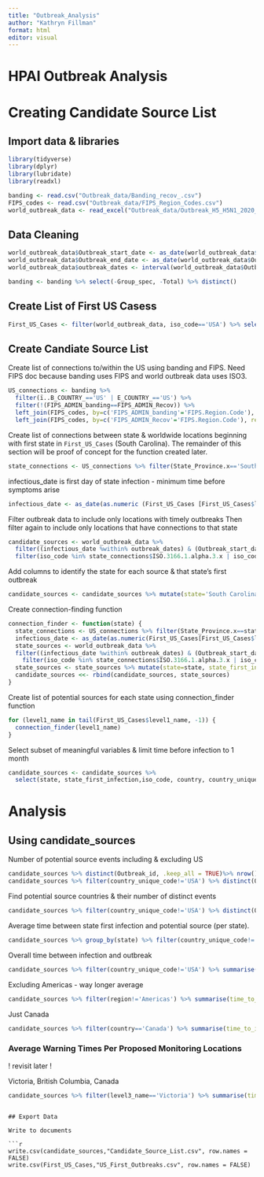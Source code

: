 ```yaml
---
title: "Outbreak_Analysis"
author: "Kathryn Fillman"
format: html
editor: visual
---
```


# HPAI Outbreak Analysis

# Creating Candidate Source List

## Import data & libraries

```r
library(tidyverse)
library(dplyr)
library(lubridate)
library(readxl)

banding <- read.csv("Outbreak_data/Banding_recov_.csv")
FIPS_codes <- read.csv("Outbreak_data/FIPS_Region_Codes.csv")
world_outbreak_data <- read_excel("Outbreak_data/Outbreak_H5_H5N1_2020_Sept2023_World.xlsx", sheet = "outbreaks")
```

## Data Cleaning

```r
world_outbreak_data$Outbreak_start_date <- as_date(world_outbreak_data$Outbreak_start_date)
world_outbreak_data$Outbreak_end_date <- as_date(world_outbreak_data$Outbreak_end_date)
world_outbreak_data$outbreak_dates <- interval(world_outbreak_data$Outbreak_start_date, world_outbreak_data$Outbreak_end_date)
```

```r
banding <- banding %>% select(-Group_spec, -Total) %>% distinct()
```

## Create List of First US Casess

```r
First_US_Cases <- filter(world_outbreak_data, iso_code=='USA') %>% select(country_unique_code, level1_name, level2_name, Latitude, Longitude, Outbreak_start_date, outbreak_dates, reporting_level, strain_eng, sero_sub_genotype_eng,  disease_eng) %>% arrange(Outbreak_start_date) %>% distinct(level1_name, .keep_all = TRUE)
```

## Create Candiate Source List

Create list of connections to/within the US using banding and FIPS. Need FIPS doc because banding uses FIPS and world outbreak data uses ISO3.

```r
US_connections <- banding %>%
  filter(ï..B_COUNTRY_=='US' | E_COUNTRY_=='US') %>%
  filter(!(FIPS_ADMIN_banding==FIPS_ADMIN_Recov)) %>% 
  left_join(FIPS_codes, by=c('FIPS_ADMIN_banding'='FIPS.Region.Code'), relationship = 'many-to-one') %>%
  left_join(FIPS_codes, by=c('FIPS_ADMIN_Recov'='FIPS.Region.Code'), relationship = 'many-to-one')
```

Create list of connections between state & worldwide locations beginning with first state in `First_US_Cases` (South Carolina). The remainder of this section will be proof of concept for the function created later.

```r
state_connections <- US_connections %>% filter(State_Province.x=='South Carolina' | State_Province.y=='South Carolina')
```

infectious_date is first day of state infection - minimum time before symptoms arise

```r
infectious_date <- as_date(as.numeric (First_US_Cases [First_US_Cases$level1_name== 'South Carolina', "Outbreak_start_date"])-3)
```

Filter outbreak data to include only locations with timely outbreaks Then filter again to include only locations that have connections to that state

```r
candidate_sources <- world_outbreak_data %>%
  filter((infectious_date %within% outbreak_dates) & (Outbreak_start_date < infectious_date)) %>%
  filter(iso_code %in% state_connections$ISO.3166.1.alpha.3.x | iso_code %in% state_connections$ISO.3166.1.alpha.3.y)
```

Add columns to identify the state for each source & that state's first outbreak

```r
candidate_sources <- candidate_sources %>% mutate(state='South Carolina', state_first_infection=(infectious_date+3))
```

Create connection-finding function

```r
connection_finder <- function(state) {
  state_connections <- US_connections %>% filter(State_Province.x==state | State_Province.y==state)
  infectious_date <- as_date(as.numeric(First_US_Cases[First_US_Cases$level1_name==state, "Outbreak_start_date"])-3)
  state_sources <- world_outbreak_data %>%
  filter((infectious_date %within% outbreak_dates) & (Outbreak_start_date < infectious_date)) %>%
    filter(iso_code %in% state_connections$ISO.3166.1.alpha.3.x | iso_code %in% state_connections$ISO.3166.1.alpha.3.y)
  state_sources <- state_sources %>% mutate(state=state, state_first_infection=(infectious_date+3))
  candidate_sources <<- rbind(candidate_sources, state_sources)
}
```

Create list of potential sources for each state using connection_finder function

```r
for (level1_name in tail(First_US_Cases$level1_name, -1)) {
  connection_finder(level1_name)
}
```

Select subset of meaningful variables & limit time before infection to 1 month

```r
candidate_sources <- candidate_sources %>%
  select(state, state_first_infection,iso_code, country, country_unique_code, region, reporting_level, strain_eng, sero_sub_genotype_eng,  disease_eng, Outbreak_id, Latitude, Longitude, Outbreak_start_date, level3_name, level2_name, level1_name) %>% mutate(time_to_infection=(state_first_infection-Outbreak_start_date)) %>% filter(time_to_infection<=31)
```

# Analysis

## Using candidate_sources

Number of potential source events including & excluding US

```r
candidate_sources %>% distinct(Outbreak_id, .keep_all = TRUE)%>% nrow()
candidate_sources %>% filter(country_unique_code!='USA') %>% distinct(Outbreak_id, .keep_all = TRUE) %>% nrow()
```

Find potential source countries & their number of distinct events

```r
candidate_sources %>% filter(country_unique_code!='USA') %>% distinct(Outbreak_id, .keep_all = TRUE) %>% count(country) %>% arrange(desc(n))
```

Average time between state first infection and potential source (per state).

```r
candidate_sources %>% group_by(state) %>% filter(country_unique_code!='USA') %>% summarise(time_to_infection=mean(state_first_infection-Outbreak_start_date))
```

Overall time between infection and outbreak

```r
candidate_sources %>% filter(country_unique_code!='USA') %>% summarise(time_to_infection=mean(state_first_infection-Outbreak_start_date), min=min(state_first_infection-Outbreak_start_date), max=max(state_first_infection-Outbreak_start_date))
```

Excluding Americas - way longer average

```r
candidate_sources %>% filter(region!='Americas') %>% summarise(time_to_infection=mean(state_first_infection-Outbreak_start_date), min=min(state_first_infection-Outbreak_start_date), max=max(state_first_infection-Outbreak_start_date))
```

Just Canada

```r
candidate_sources %>% filter(country=='Canada') %>% summarise(time_to_infection=mean(state_first_infection-Outbreak_start_date), min=min(state_first_infection-Outbreak_start_date), max=max(state_first_infection-Outbreak_start_date))
```

### Average Warning Times Per Proposed Monitoring Locations
! revisit later ! 

Victoria, British Columbia, Canada

```r
candidate_sources %>% filter(level3_name=='Victoria') %>% summarise(time_to_infection=mean(state_first_infection-Outbreak_start_date), min=min(state_first_infection-Outbreak_start_date), max=max(state_first_infection-Outbreak_start_date))
```
```

## Export Data

Write to documents

```r
write.csv(candidate_sources,"Candidate_Source_List.csv", row.names = FALSE)
write.csv(First_US_Cases,"US_First_Outbreaks.csv", row.names = FALSE)
```


